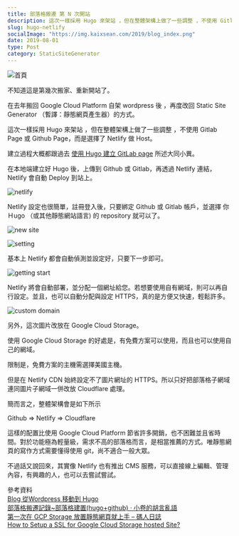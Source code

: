 ```yaml
---
title: 部落格搬遷 第 N 次開站
description: 這次一樣採用 Hugo 來架站 ，但在整體架構上做了一些調整 ，不使用 Gitlab Page 或 Github Page，而是選擇了 Netlify 做 Host。
slug: hugo-netlify
socialImage: "https://img.kaixsean.com/2019/blog_index.png"
date: 2019-08-01
type: Post
category: StaticSiteGenerator
--- 
```


![首頁](https://img.kaixsean.com/2019/blog_index.png)

不知道這是第幾次搬家、重新開站了。

在去年搬回 Google Cloud Platform 自架 wordpress 後 ，再度改回 Static Site Generator （暫譯：靜態網頁產生器）的方式。

這次一樣採用 Hugo 來架站 ，但在整體架構上做了一些調整 ，不使用 Gitlab Page 或 Github Page，而是選擇了 Netlify 做 Host。

建立過程大概都跟過去  [使用 Hugo 建立 GitLab page](https://kaixsean.com/blog/hugo-gitlab) 所述大同小異。

在本地端建立好 Hugo 後，上傳到 Github 或 Gitlab，再透過 Netlify 連結，Netlify 會自動 Deploy 到站上。

![netlify](https://img.kaixsean.com/2019/blog_netlify.png)

Netlify 設定也很簡單，註冊登入後，只要綁定 Github 或 Gitlab 帳戶，並選擇 你 Ｈugo （或其他靜態網站語言) 的 repository 就可以了。

![new site](https://img.kaixsean.com/2019/create_new_site.png)

![setting](https://img.kaixsean.com/2019/setting.png)

基本上 Netlify 都會自動偵測並設定好，只要下一步即可。

![getting start](https://img.kaixsean.com/2019/getting_start.png)

Netlify 將會自動部署，並分配一個網址給您。若想要使用自有網域，則可以再自行設定。並且，也可以自動分配與設定 HTTPS，真的是方便又快速，輕鬆許多。

![custom domain](https://img.kaixsean.com/2019/custom.png)

另外，這次圖片改放在 Google Cloud Storage。

使用 Google Cloud Storage 的好處是，有免費方案可以使用，而且也可以使用自己的網域。

限制是，免費方案的主機需選擇美國主機。

但是在 Netlify CDN 始終設定不了圖片網址的 HTTPS。所以只好把部落格子網域連同圖片子網域一併改放 Cloudflare 處理。

簡而言之，整體架構會是如下所示

Github &rArr; Netlify &rArr; Cloudflare

這樣的配置比使用 Google Cloud Platform 節省許多開銷，也不困難並且省時間。對於功能極為輕量級，需求不高的部落格而言，是相當推薦的方式。唯靜態網頁的寫作方式需要懂得使用 git，尚不適合一般大眾。

不過話又說回來，其實像 Netlify 也有推出 CMS 服務，可以直接線上編輯、管理內容，有興趣的人，也可以去嘗試嘗試。

參考資料  
[Blog 從Wordpress 移動到 Hugo](https://minayu.site/2019/01/from-wordpress-to-hugo/)  
[部落格搬遷記錄~部落格建置(hugo+github) · 小卷的胡言亂語](https://salu099.github.io/blog/2017/11/blog-newsite-build-record/)  
[第一次在 GCP Storage 放置靜態網頁就上手 – 碼人日誌](https://coder.tw/?p=7626)  
[How to Setup a SSL for Google Cloud Storage hosted Site?](https://geekflare.com/gcs-site-over-https/)
